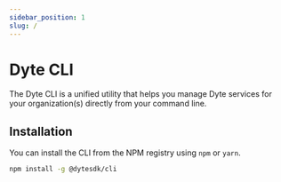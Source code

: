 ```yaml
---
sidebar_position: 1
slug: /
---
```


# Dyte CLI

The Dyte CLI is a unified utility that helps you manage Dyte services for your
organization(s) directly from your command line.

## Installation

You can install the CLI from the NPM registry using `npm` or `yarn`.

```bash npm2yarn
npm install -g @dytesdk/cli
```
